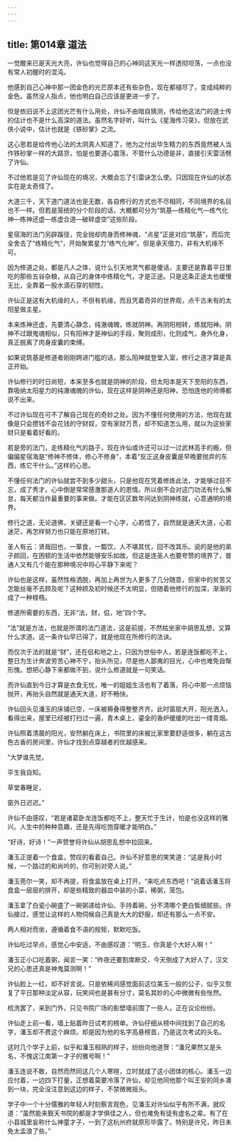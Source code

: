 ```yaml
---
---
---
```

title: 第014章 道法
---





一觉醒来已是天光大亮，许仙也觉得自己的心神同这天光一样透彻坦荡，一点也没有常人初醒时的混沌。

他感到自己心神中那一团金色的光芒原本还有些杂色，现在都褪尽了，变成纯粹的金色。虽然没人指点，他也明白自己应该是更进一步了。

但是依旧说不上这团光芒有什么用处，许仙不由暗自猜测，传给他这法门的道士传的估计也不是什么高深的道法。虽然名字好听，叫什么《星海传习录》，但放在武侠小说中，估计也就是《铁砂掌》之流。

这心思若是给传他心法的太阴真人知道了，他为之付出毕生精力的东西竟然被人当作铁砂掌一样的大路货，怕是也要道心震荡，不管什么功德是非，直接引天雷活劈了许仙。

不过他若是见了许仙现在的境况，大概会忘了引雷诀怎么使。只因现在许仙的状态实在是太奇怪了。

大道三千，天下道门道法也是无数，各自修行的方式也不尽相同，不同境界的名目也不一样。但若是笼统的分个阶段的话，大概都可分为“筑基—练精化气—练气化神—练神还虚—练虚合道—破碎虚空”这些阶段。

星宿海的法门另辟蹊径，完全抛却肉身而修神魂，“点星”正是对应“筑基”，而后完全舍去了“练精化气”，开始聚累星力“练气化神”。但是承天借力，非有大机缘不可。

因为修道之处，都是凡人之体，说什么引天地灵气都是傻话，主要还是靠着平日里吃的那些五谷杂粮，从自己的身体中练精化气，才是正途。只是这条正途太也缓慢无比，全靠着一股水滴石穿的韧性。

许仙正是这有大机缘的人，不但有机缘，而且凭着奇异的世界观，点千古未有的太阳星做主星。

本来炼神还虚，先要清心静念，纯澈魂魄，练就阴神。再阴阳相转，练就阳神。阴神不过跟鬼魂相似，只有阳神才是神仙的手段，聚则成形，化则成气，身外化身，真正脱离了肉身皮囊的束缚。

如果说筑基是修道者刚刚跨进门槛的话，那么阳神就登堂入室，修行之道才算是真正开始。

许仙修行的时日尚短，本来至多也就是阴神的阶段，但太阳本是天下至阳的东西，靠吸纳太阳星力的纯澈魂魄的许仙，现在这样是阴神还是阳神，恐怕连他的师傅都说不出来。

不过许仙现在可不了解自己现在的奇妙之处。因为不懂任何使用的方法，他现在就像是只会攒钱不会花钱的守财奴，空有家财万贯，却不知道怎么用，就以为这些家财只是看着好看的。

若是旁的法门，走练精化气的路子，现在许仙或许还可以过一过武林高手的瘾，但偏偏星宿海是“修神不修体，修心不修身”，本着“反正这身皮囊是早晚要抛弃的东西，练它干什么。”这样的心思。

不懂任何法门的许仙就尝不到多少甜头，只是他现在凭着修炼此法，才能够过目不忘，成了秀才。心中倒是常常感激那道人的恩情。所以倒不会对这门功法有什么懈怠，每天都当作最重要的事来做。才能在区区数年间达到阴神练就，心意通明的境界。

修行之道，无论道佛，关键还是看一个心字，心若悟了，自然就是通天大道，心若迷茫，再怎样努力也只能在原地打转。

圣人有云：贤哉回也，一箪食，一瓢饮，人不堪其忧，回不改其乐。说的是他的弟子颜回，在困顿的生活中依然能够安乐如故。但这是连圣人也要夸赞的境界了，普通人又有几个能在那种境况中将心平静下来呢？

许仙也是这样，虽然性格洒脱，再加上再世为人更多了几分随意，但家中的贫苦又怎能丝毫不去顾及呢？这种顾及初时候还不太明显，但随着他修行的加深，渐渐的成了一种桎梏。

修道所需要的东西，无非“法，财，侣，地”四个字。

“法”就是方法，也就是所谓的法门道法，这是前提，不然枯坐家中胡思乱想，又算什么求道。这一条许仙早已得了，就是他现在所修行的法诀。

而仅次于法的就是“财”，还在侣和地之上，只因为世俗中人，若是连饭都吃不上，整日为生计奔波劳苦心神不宁，抬头所见，尽是他人鄙夷的目光，心中也难免自惭形愧。想把心静下来都做不到，说什么修道就是一句笑话。

而许仙直到今日才算是衣食无忧，唯一的姐姐生活也有了着落，将心中那一点烦恼抛开，再抬头自然就是通天大道，好不畅快。

许仙回头见潘玉的床铺已空，一床被褥叠得整整齐齐。此时窗扇大开，阳光洒入，看得出来，屋里已经被打扫过一遍，青木桌上，鎏金的香炉缓缓的吐出一缕青烟。

许仙照着清晨的阳光，安然躺在床上，书院里的床被比家里要舒适很多，躺在这古色古香的房间里，许仙才找到点穿越者的优越感来。

“大梦谁先觉，

平生我自知。

草堂春睡足，

窗外日迟迟。”

许仙不由感叹，“若是诸葛卧龙连饭都吃不上，整天忙于生计，怕是也没这样的雅兴。人生中的种种意趣，还是先得吃饱穿暖才能明白。”

“好诗，好诗！”一声赞誉将许仙从胡思乱想中拉回来。

潘玉正提着一个食盒，赞叹的看着自己。许仙不好意思的笑笑道：“这是我小时候，一个路过的和尚吟的，你可别对旁人说。”

潘玉莞尔一笑，却不再提，将食盒放在桌上打开。“来吃点东西吧！”说着话潘玉将食盒一层层的排开，却是些精致的器皿中装的小菜，稀粥，笼包。

潘玉拿了白瓷小碗盛了一碗粥递给许仙，手持着碗，分不清哪个更白皙细腻些。许仙接过，感觉让这样的人物伺候自己真是大大的舒服，却还有那么一点不安。

两人相对而坐，遵循着食不语的规矩，默默吃饭。

许仙吃过早点，感觉心中安适，不由感叹道：“明玉，你真是个大好人啊！”

潘玉正小口吃着粥，闻言一笑：“昨夜还要割席断交，今天倒成了大好人了，汉文兄的心思还真是神鬼莫测啊！”

许仙脸上一红，却不好言说。只是依稀间感觉面前这位美玉一般的公子，似乎又恢复了平日那种淡定从容，玩笑间也是甚有分寸，莫名其妙的心中微微有些怅然。

梳洗罢了，来到门外，只见书院广场的影壁墙前围了一些人，正在议论纷纷。

许仙走上前一看，墙上贴着昨日试考的榜单。许仙仔细从榜中间找到了自己的名字，潘玉却不费这个麻烦。却是因为他的名字高悬榜首，乃是这次考试的头名。

这时几个学子上前，似乎和潘玉相熟的样子，纷纷向他道贺：“潘兄果然又是头名，不愧这江南第一才子的雅号啊！”

潘玉连说不敢，自然而然同这几个人寒暄，立时就成了这小团体的核心。潘玉一边应付着，一边四下打量，正想着莫要冷落了许仙，却见他同他那个叫王安的同乡凑到一块，完全没注意到这边的样子，不禁微微摇头。

学子中一个十分儒雅的年轻人时刻察言观色，见潘玉对许仙似乎有所不满，就叹道：“虽然能来觐天书院的都是才学俱佳之人，但也难免有徒有虚名之辈。有了在小县城里妄称什么神童才子，一到了这杭州府就原形毕露了。特别是许兄，昨日未免太孟浪了些。”